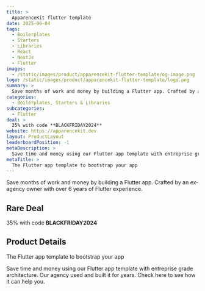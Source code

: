 ```yaml
---
title: >
  ApparenceKit flutter template
date: 2025-06-04
tags:
  - Boilerplates
  - Starters
  - Libraries
  - React
  - NextJs
  - Flutter
images:
  - /static/images/product/apparencekit-flutter-template/og-image.png
logo: /static/images/product/apparencekit-flutter-template/logo.png
summary: >
  Save months of work and money by building a Flutter app. Crafted by an ex-agency owner with over 6 years of Flutter experience.
categories:
  - Boilerplates, Starters & Libraries
subcategories:
  - Flutter
deal: >
  35% with code **BLACKFRIDAY2024**
website: https://apparencekit.dev
layout: ProductLayout
leaderboardPosition: -1
metaDescription: >
  Save time and money using our Flutter app template with entreprise grade architecture. Our agency used and built it for years. Check here to see how it can help you.
metaTitle: >
  The Flutter app template to bootstrap your app
---
```

Save months of work and money by building a Flutter app. Crafted by an ex-agency owner with over 6 years of Flutter experience.

## Rare Deal

35% with code **BLACKFRIDAY2024**

## Product Details

The Flutter app template to bootstrap your app

Save time and money using our Flutter app template with entreprise grade architecture. Our agency used and built it for years. Check here to see how it can help you.
